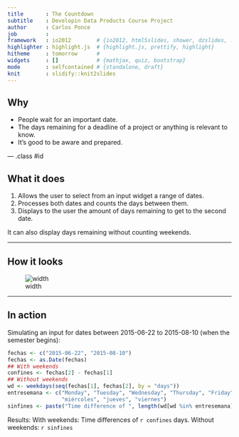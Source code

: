 ```yaml
---
title       : The Countdown
subtitle    : Developin Data Products Course Project
author      : Carlos Ponce
job         : 
framework   : io2012        # {io2012, html5slides, shower, dzslides, ...}
highlighter : highlight.js  # {highlight.js, prettify, highlight}
hitheme     : tomorrow      # 
widgets     : []            # {mathjax, quiz, bootstrap}
mode        : selfcontained # {standalone, draft}
knit        : slidify::knit2slides
---
```


## Why
- People wait for an important date.
- The days remaining for a deadline of a project or anything is relevant to know.
- It's good to be aware and prepared.

--- .class #id 

## What it does
1. Allows the user to select from an input widget a range of dates.
2. Processes both dates and counts the days between them.
3. Displays to the user the amount of days remaining to get to the second date.

It can also display days remaining without counting weekends.

---

## How it looks 
![width](assets/img/howitlooks.png)

---

## In action
Simulating an input for dates between 2015-06-22 to 2015-08-10 (when the semester begins):
```r
fechas <- c("2015-06-22", "2015-08-10")
fechas <- as.Date(fechas)
## With weekends
confines <- fechas[2] - fechas[1]
## Without weekends
wd <- weekdays(seq(fechas[1], fechas[2], by = "days"))
entresemana <- c("Monday", "Tuesday", "Wednesday", "Thursday", "Friday", "lunes", "martes", 
                 "miércoles", "jueves", "viernes")
sinfines <- paste("Time difference of ", length(wd[wd %in% entresemana]), " days.")
```

Results:
With weekends: Time differences of `r confines` days.
Without weekends: `r sinfines`



